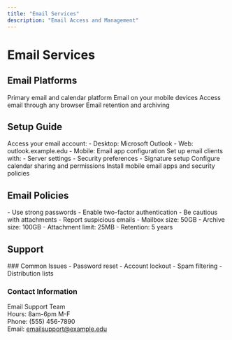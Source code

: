 ```yaml
---
title: "Email Services"
description: "Email Access and Management"
---
```


# Email Services

## Email Platforms

<CardGroup>
  <Card title="Outlook" icon="envelope">
    Primary email and calendar platform
  </Card>

  <Card title="Mobile Access" icon="mobile">
    Email on your mobile devices
  </Card>

  <Card title="Webmail" icon="globe">
    Access email through any browser
  </Card>

  <Card title="Archive" icon="box-archive">
    Email retention and archiving
  </Card>
</CardGroup>

## Setup Guide

<Steps>
  <Step title="Account Access">
    Access your email account: - Desktop: Microsoft Outlook - Web:
    outlook.example.edu - Mobile: Email app configuration
  </Step>
  <Step title="Configuration">
    Set up email clients with: - Server settings - Security preferences -
    Signature setup
  </Step>
  <Step title="Calendar">Configure calendar sharing and permissions</Step>
  <Step title="Mobile Setup">
    Install mobile email apps and security policies
  </Step>
</Steps>

## Email Policies

<AccordionGroup>
  <Accordion icon="shield" title="Security Guidelines">
    - Use strong passwords - Enable two-factor authentication - Be cautious with
    attachments - Report suspicious emails
  </Accordion>

  <Accordion icon="hard-drive" title="Storage Limits">
    - Mailbox size: 50GB - Archive size: 100GB - Attachment limit: 25MB -
    Retention: 5 years
  </Accordion>
</AccordionGroup>

## Support

<Note>
### Common Issues
- Password reset
- Account lockout
- Spam filtering
- Distribution lists

### Contact Information

Email Support Team  
Hours: 8am-6pm M-F  
Phone: (555) 456-7890  
Email: emailsupport@example.edu

</Note>
